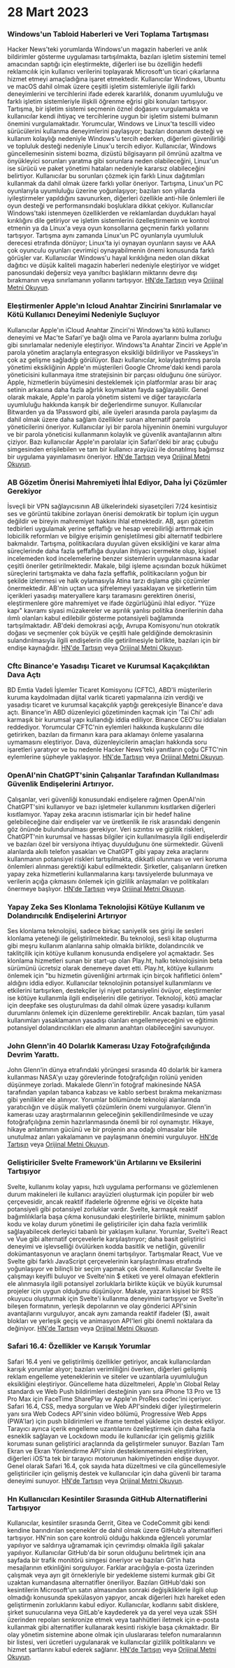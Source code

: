 
<Steps>

# 28 Mart 2023

### Windows'un Tabloid Haberleri ve Veri Toplama Tartışması

Hacker News'teki yorumlarda Windows'un magazin haberleri ve anlık bildirimler gösterme uygulaması tartışılmakta, bazıları işletim sistemini temel amacından saptığı için eleştirmekte, diğerleri ise bu özelliğin hedefli reklamcılık için kullanıcı verilerini toplayarak Microsoft'un ticari çıkarlarına hizmet etmeyi amaçladığına işaret etmektedir. Kullanıcılar Windows, Ubuntu ve macOS dahil olmak üzere çeşitli işletim sistemleriyle ilgili farklı deneyimlerini ve tercihlerini ifade ederek kararlılık, donanım uyumluluğu ve farklı işletim sistemleriyle ilişkili öğrenme eğrisi gibi konuları tartışıyor. Tartışma, bir işletim sistemi seçmenin öznel doğasını vurgulamakta ve kullanıcılar kendi ihtiyaç ve tercihlerine uygun bir işletim sistemi bulmanın önemini vurgulamaktadır. Yorumcular, Windows ve Linux'ta tescilli video sürücülerini kullanma deneyimlerini paylaşıyor; bazıları donanım desteği ve kullanım kolaylığı nedeniyle Windows'u tercih ederken, diğerleri güvenilirliği ve topluluk desteği nedeniyle Linux'u tercih ediyor. Kullanıcılar, Windows güncellemesinin sistemi bozma, dizüstü bilgisayarın pil ömrünü azaltma ve önyükleyici sorunları yaratma gibi sorunlara neden olabileceğini, Linux'un ise sürücü ve paket yönetimi hataları nedeniyle kararsız olabileceğini belirtiyor. Kullanıcılar bu sorunları çözmek için farklı Linux dağıtımları kullanmak da dahil olmak üzere farklı yollar öneriyor. Tartışma, Linux'un PC oyunlarıyla uyumluluğu üzerine yoğunlaşıyor; bazıları son yıllarda iyileştirmeler yapıldığını savunurken, diğerleri özellikle anti-hile önlemleri ile oyun desteği ve performansındaki boşluklara dikkat çekiyor. Kullanıcılar Windows'taki istenmeyen özelliklerden ve reklamlardan duydukları hayal kırıklığını dile getiriyor ve işletim sistemlerini özelleştirmenin ve kontrol etmenin ya da Linux'a veya oyun konsollarına geçmenin farklı yollarını tartışıyor. Tartışma aynı zamanda Linux'un PC oyunlarıyla uyumluluk derecesi etrafında dönüyor; Linux'ta iyi oynayan oyunların sayısı ve AAA çok oyunculu oyunları çevrimiçi oynayabilmenin önemi konusunda farklı görüşler var. Kullanıcılar Windows'u hayal kırıklığına neden olan dikkat dağıtıcı ve düşük kaliteli magazin haberleri nedeniyle eleştiriyor ve widget panosundaki değersiz veya yanıltıcı başlıkların miktarını devre dışı bırakmanın veya sınırlamanın yollarını tartışıyor. [HN'de Tartışın](http://news.ycombinator.com/item?id=35323121) veya [Orijinal Metni Okuyun](https://www.tomshardware.com/news/windows-keeps-feeding-tabloid-news).

### Eleştirmenler Apple'ın Icloud Anahtar Zincirini Sınırlamalar ve Kötü Kullanıcı Deneyimi Nedeniyle Suçluyor

Kullanıcılar Apple'ın iCloud Anahtar Zinciri'ni Windows'ta kötü kullanıcı deneyimi ve Mac'te Safari'ye bağlı olma ve Parola ayarlarını bulma zorluğu gibi sınırlamalar nedeniyle eleştiriyor. Windows'ta Anahtar Zinciri ve Apple'ın parola yönetim araçlarıyla entegrasyon eksikliği bildiriliyor ve Passkeys'in çok az gelişme sağladığı görülüyor. Bazı kullanıcılar, kolaylaştırılmış parola yönetimi eksikliğinin Apple'ın müşterileri Google Chrome'daki kendi parola yöneticisini kullanmaya itme stratejisinin bir parçası olduğunu öne sürüyor. Apple, hizmetlerin büyümesini desteklemek için platformlar arası bir araç setinin arkasına daha fazla ağırlık koymaktan fayda sağlayabilir. Genel olarak makale, Apple'ın parola yönetim sistemi ve diğer tarayıcılarla uyumluluğu hakkında karışık bir değerlendirme sunuyor. Kullanıcılar Bitwarden ya da 1Password gibi, aile üyeleri arasında parola paylaşımı da dahil olmak üzere daha sağlam özellikler sunan alternatif parola yöneticilerini öneriyor. Kullanıcılar iyi bir parola hijyeninin önemini vurguluyor ve bir parola yöneticisi kullanmanın kolaylık ve güvenlik avantajlarının altını çiziyor. Bazı kullanıcılar Apple'ın parolalar için Safari'deki bir araç çubuğu simgesinden erişilebilen ve tam bir kullanıcı arayüzü ile donatılmış bağımsız bir uygulama yayınlamasını öneriyor. [HN'de Tartışın](http://news.ycombinator.com/item?id=35329950) veya [Orijinal Metni Okuyun](https://cabel.com/2023/03/27/apple-passwords-deserve-an-app/).

### AB Gözetim Önerisi Mahremiyeti İhlal Ediyor, Daha İyi Çözümler Gerekiyor

İsveçli bir VPN sağlayıcısının AB ülkelerindeki siyasetçileri 7/24 kesintisiz ses ve görüntü takibine zorlayan önerisi demokratik bir toplum için uygun değildir ve bireyin mahremiyet hakkını ihlal etmektedir. AB, aşırı gözetim tedbirleri uygulamak yerine şeffaflığı ve hesap verebilirliği arttırmak için lobicilik reformları ve bilgiye erişimin genişletilmesi gibi alternatif tedbirlere bakmalıdır. Tartışma, politikacılara duyulan güven eksikliğini ve karar alma süreçlerinde daha fazla şeffaflığa duyulan ihtiyacı içermekte olup, kişisel incelemeden kod incelemelerine benzer sistemlerin uygulanmasına kadar çeşitli öneriler getirilmektedir. Makale, bilgi işleme açısından bozuk hükümet süreçlerini tartışmakta ve daha fazla şeffaflık, politikacıların yoğun bir şekilde izlenmesi ve halk oylamasıyla Atina tarzı dışlama gibi çözümler önermektedir. AB'nin uçtan uca şifrelemeyi yasaklayan ve şirketlerin tüm içerikleri yasadışı materyallere karşı taramasını gerektiren önerisi, eleştirmenlere göre mahremiyet ve ifade özgürlüğünü ihlal ediyor. "Yüze kapı" kavramı siyasi müzakereler ve aşırılık yanlısı politika önerilerinin daha ılımlı olanları kabul edilebilir gösterme potansiyeli bağlamında tartışılmaktadır. AB'deki demokrasi açığı, Avrupa Komisyonu'nun otokratik doğası ve seçmenler çok büyük ve çeşitli hale geldiğinde demokrasinin sulandırılmasıyla ilgili endişelerin dile getirilmesiyle birlikte, bazıları için bir endişe kaynağıdır. [HN'de Tartışın](http://news.ycombinator.com/item?id=35321994) veya [Orijinal Metni Okuyun](https://mullvad.net/en/chatcontrol).

### Cftc Binance'e Yasadışı Ticaret ve Kurumsal Kaçakçılıktan Dava Açtı

BD Emtia Vadeli İşlemler Ticaret Komisyonu (CFTC), ABD'li müşterilerin kuruma kaydolmadan dijital varlık ticareti yapmalarına izin verdiği ve yasadışı ticaret ve kurumsal kaçakçılık yaptığı gerekçesiyle Binance'e dava açtı. Binance'in ABD düzenleyici gözetiminden kaçmak için 'Tai Chi' adlı karmaşık bir kurumsal yapı kullandığı iddia ediliyor. Binance CEO'su iddiaları reddediyor. Yorumcular CFTC'nin eylemleri hakkında kuşkularını dile getirirken, bazıları da firmanın kara para aklamayı önleme yasalarına uymamasını eleştiriyor. Dava, düzenleyicilerin amaçları hakkında soru işaretleri yaratıyor ve bu nedenle Hacker News'teki yanıtların çoğu CFTC'nin eylemlerine şüpheyle yaklaşıyor. [HN'de Tartışın](http://news.ycombinator.com/item?id=35327996) veya [Orijinal Metni Okuyun](https://www.docdroid.net/60YAbCz/cftc-binance-pdf).

### OpenAI'nin ChatGPT'sinin Çalışanlar Tarafından Kullanılması Güvenlik Endişelerini Artırıyor.

Çalışanlar, veri güvenliği konusundaki endişelere rağmen OpenAI'nin ChatGPT'sini kullanıyor ve bazı işletmeler kullanımını kısıtlarken diğerleri kısıtlamıyor. Yapay zeka aracının istismarlar için bir hedef haline gelebileceğine dair endişeler var ve üretkenlik ile risk arasındaki dengenin göz önünde bulundurulması gerekiyor. Veri sızıntısı ve gizlilik riskleri, ChatGPT'nin kurumsal ve hassas bilgiler için kullanılmasıyla ilgili endişelerdir ve bazıları özel bir versiyona ihtiyaç duyulduğunu öne sürmektedir. Güvenli alanlarda akıllı telefon yasakları ve ChatGPT gibi yapay zeka araçlarını kullanmanın potansiyel riskleri tartışılmakta, dikkatli olunması ve veri koruma önlemleri alınması gerektiği kabul edilmektedir. Şirketler, çalışanların üretken yapay zeka hizmetlerini kullanmalarına karşı tavsiyelerde bulunmaya ve verilerin açığa çıkmasını önlemek için gizlilik anlaşmaları ve politikaları önermeye başlıyor. [HN'de Tartışın](http://news.ycombinator.com/item?id=35330438) veya [Orijinal Metni Okuyun](https://www.darkreading.com/risk/employees-feeding-sensitive-business-data-chatgpt-raising-security-fears).

### Yapay Zeka Ses Klonlama Teknolojisi Kötüye Kullanım ve Dolandırıcılık Endişelerini Artırıyor

Ses klonlama teknolojisi, sadece birkaç saniyelik ses girişi ile sesleri klonlama yeteneği ile geliştirilmektedir. Bu teknoloji, sesli kitap oluşturma gibi meşru kullanım alanlarına sahip olmakla birlikte, dolandırıcılık ve taklitçilik için kötüye kullanım konusunda endişelere yol açmaktadır. Ses klonlama hizmetleri sunan bir start-up olan Play.ht, halkı teknolojisinin beta sürümünü ücretsiz olarak denemeye davet etti. Play.ht, kötüye kullanımı önlemek için "bu hizmetin güvenliğini artırmak için birçok hafifletici önlem" aldığını iddia ediyor. Kullanıcılar teknolojinin potansiyel kullanımlarını ve etkilerini tartışırken, destekçiler iyi niyet potansiyelini övüyor, eleştirmenler ise kötüye kullanımla ilgili endişelerini dile getiriyor. Teknoloji, kötü amaçlar için deepfake ses oluşturulması da dahil olmak üzere yasadışı kullanım durumlarını önlemek için düzenleme gerektirebilir. Ancak bazıları, tüm yasal kullanımları yasaklamanın yasadışı olanları engellemeyeceğini ve eğitimin potansiyel dolandırıcılıkları ele almanın anahtarı olabileceğini savunuyor.

### John Glenn'in 40 Dolarlık Kamerası Uzay Fotoğrafçılığında Devrim Yarattı.

John Glenn'in dünya etrafındaki yörüngesi sırasında 40 dolarlık bir kamera kullanması NASA'yı uzay görevlerinde fotoğrafçılığın rolünü yeniden düşünmeye zorladı. Makalede Glenn'in fotoğraf makinesinde NASA tarafından yapılan tabanca kabzası ve kablo serbest bırakma mekanizması gibi yenilikler ele alınıyor. Yorumlar bölümünde teknoloji alanlarında yaratıcılığın ve düşük maliyetli çözümlerin önemi vurgulanıyor. Glenn'in kamerası uzay araştırmalarının geleceğinin şekillendirilmesinde ve uzay fotoğrafçılığına zemin hazırlanmasında önemli bir rol oynamıştır. Hikaye, hikaye anlatımının gücünü ve bir projenin ana odağı olmasalar bile unutulmaz anları yakalamanın ve paylaşmanın önemini vurguluyor. [HN'de Tartışın](http://news.ycombinator.com/item?id=35328368) veya [Orijinal Metni Okuyun](https://petapixel.com/2023/03/23/how-john-glenns-40-camera-forced-nasa-to-rethink-space-missions/).

### Geliştiriciler Svelte Framework'ün Artılarını ve Eksilerini Tartışıyor

Svelte, kullanımı kolay yapısı, hızlı uygulama performansı ve gözlemlenen durum makineleri ile kullanıcı arayüzleri oluşturmak için popüler bir web çerçevesidir, ancak reaktif ifadelerle öğrenme eğrisi ve ölçekte hata potansiyeli gibi potansiyel zorluklar vardır. Svelte, karmaşık reaktif bağımlılıklarla başa çıkma konusundaki eleştirilerle birlikte, minimum şablon kodu ve kolay durum yönetimi ile geliştiriciler için daha fazla verimlilik sağlayabilecek derleyici tabanlı bir yaklaşım kullanır. Yorumlar, Svelte'i React ve Vue gibi alternatif çerçevelerle karşılaştırıyor; daha basit geliştirici deneyimi ve işlevselliği övülürken kodda basitlik ve netliğin, güvenilir dokümantasyonun ve araçların önemi tartışılıyor. Tartışmalar React, Vue ve Svelte gibi farklı JavaScript çerçevelerinin karşılaştırılması etrafında yoğunlaşıyor ve bilinçli bir seçim yapmak çok önemli. Kullanıcılar Svelte ile çalışmayı keyifli buluyor ve Svelte'nin $ etiketi ve yerel olmayan efektlerin ele alınmasıyla ilgili potansiyel zorluklarla birlikte küçük ve büyük kurumsal projeler için uygun olduğunu düşünüyor. Makale, yazarın kişisel bir RSS okuyucu oluşturmak için Svelte'i kullanma deneyimini tartışıyor ve Svelte'in bileşen formatının, yerleşik depolarının ve olay gönderici API'sinin avantajlarını vurguluyor, ancak aynı zamanda reaktif ifadeler ($), await blokları ve yerleşik geçiş ve animasyon API'leri gibi önemli noktalara da değiniyor. [HN'de Tartışın](http://news.ycombinator.com/item?id=35324430) veya [Orijinal Metni Okuyun](https://tyhopp.com/notes/thoughts-on-svelte).

### Safari 16.4: Özellikler ve Karışık Yorumlar

Safari 16.4 yeni ve geliştirilmiş özellikler getiriyor, ancak kullanıcılardan karışık yorumlar alıyor; bazıları verimliliğini överken, diğerleri gelişmiş reklam engelleme yeteneklerinin ve siteler ve uzantılarla uyumluluğun eksikliğini eleştiriyor. Güncelleme hata düzeltmeleri, Apple'ın Global Relay standardı ve Web Push bildirimleri desteğinin yanı sıra iPhone 13 Pro ve 13 Pro Max için FaceTime SharePlay ve Apple'ın ProRes codec'ini içeriyor. Safari 16.4, CSS, medya sorguları ve Web API'sindeki diğer iyileştirmelerin yanı sıra Web Codecs API'sinin video bölümü, Progressive Web Apps (PWA'lar) için push bildirimleri ve iframe tembel yükleme için destek ekliyor. Tarayıcı ayrıca içerik engelleme uzantılarını özelleştirmek için daha fazla esneklik sağlayan ve Lockdown modu ile kullanıcılar için gelişmiş gizlilik koruması sunan geliştirici araçlarında da geliştirmeler sunuyor. Bazıları Tam Ekran ve Ekran Yönlendirme API'sinin desteklenmemesini eleştirirken, diğerleri iOS'ta tek bir tarayıcı motorunun hakimiyetinden endişe duyuyor. Genel olarak Safari 16.4, çok sayıda hata düzeltmesi ve cila güncellemesiyle geliştiriciler için gelişmiş destek ve kullanıcılar için daha güvenli bir tarama deneyimi sunuyor. [HN'de Tartışın](http://news.ycombinator.com/item?id=35329961) veya [Orijinal Metni Okuyun](https://webkit.org/blog/13966/webkit-features-in-safari-16-4/).

### Hn Kullanıcıları Kesintiler Sırasında GitHub Alternatiflerini Tartışıyor

Kullanıcılar, kesintiler sırasında Gerrit, Gitea ve CodeCommit gibi kendi kendine barındırılan seçenekler de dahil olmak üzere GitHub'a alternatifleri tartışıyor. HN'nin son çare kontrolü olduğu hakkında eğlenceli yorumlar yapılıyor ve saldırıya uğramamak için çevrimdışı olmakla ilgili şakalar yapılıyor. Kullanıcılar GitHub'da bir sorun olduğunu belirtmek için ana sayfada bir trafik monitörü simgesi öneriyor ve bazıları Git'in hata mesajlarının etkinliğini sorguluyor. Farklar aracılığıyla e-posta üzerinden çalışmak veya ayrı git örnekleriyle bir yedekleme sistemi kurmak gibi Git uzaktan kumandasına alternatifler öneriliyor. Bazıları GitHub'daki son kesintilerin Microsoft'un satın almasından sonraki değişikliklerle ilgili olup olmadığı konusunda spekülasyon yapıyor, ancak diğerleri hızlı hareket eden geliştirmenin zorluklarını kabul ediyor. Kullanıcılar, kodlarını sabit disklere, şirket sunucularına veya GitLab'e kaydederek ya da yerel veya uzak SSH üzerinden repoları senkronize etmek veya taahhütleri iletmek için e-posta kullanmak gibi alternatifler kullanarak kesinti riskiyle başa çıkmaktadır. Bir olay yönetim sistemine abone olmak için uluslararası telefon numaralarının bir listesi, veri ücretleri uygulanarak ve kullanıcılar gizlilik politikalarını ve hizmet şartlarını kabul ederek sağlanır. [HN'de Tartışın](http://news.ycombinator.com/item?id=35325709) veya [Orijinal Metni Okuyun](https://www.githubstatus.com/incidents/52z0j6phhnjs).

</Steps>
